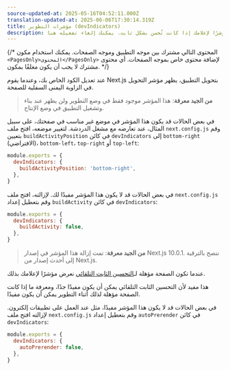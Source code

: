 ```yaml
---
source-updated-at: 2025-05-16T04:52:11.000Z
translation-updated-at: 2025-06-06T17:30:14.319Z
title: مؤشرات التطوير (devIndicators)
description: تتضمن الصفحات المُحسنة مؤشرًا لإعلامك إذا كانت تُحسن بشكل ثابت. يمكنك إلغاء تفعيله هنا.
---
```


{/* المحتوى التالي مشترك بين موجه التطبيق وموجه الصفحات. يمكنك استخدام مكون `<PagesOnly>المحتوى</PagesOnly>` لإضافة محتوى خاص بموجه الصفحات. أي محتوى مشترك لا يجب أن يكون مغلفًا بمكون. */}

<AppOnly>

عند تعديل الكود الخاص بك، وعندما يقوم Next.js بتحويل التطبيق، يظهر مؤشر التحويل في الزاوية اليمنى السفلية للصفحة.

> **من الجيد معرفة**: هذا المؤشر موجود فقط في وضع التطوير ولن يظهر عند بناء وتشغيل التطبيق في وضع الإنتاج.

في بعض الحالات قد يكون هذا المؤشر في موضع غير مناسب في صفحتك، على سبيل المثال، عند تعارضه مع مشغل الدردشة. لتغيير موضعه، افتح ملف `next.config.js` وقم بتعيين `buildActivityPosition` في كائن `devIndicators` إلى `bottom-right` (الافتراضي)، `bottom-left`، `top-right` أو `top-left`:

```js filename="next.config.js"
module.exports = {
  devIndicators: {
    buildActivityPosition: 'bottom-right',
  },
}
```

في بعض الحالات قد لا يكون هذا المؤشر مفيدًا لك. لإزالته، افتح ملف `next.config.js` وقم بتعطيل إعداد `buildActivity` في كائن `devIndicators`:

```js filename="next.config.js"
module.exports = {
  devIndicators: {
    buildActivity: false,
  },
}
```

</AppOnly>

<PagesOnly>

> **من الجيد معرفة**: تمت إزالة هذا المؤشر في إصدار Next.js 10.0.1. ننصح بالترقية إلى أحدث إصدار من Next.js.

عندما تكون الصفحة مؤهلة لـ[التحسين الثابت التلقائي](/docs/pages/building-your-application/rendering/automatic-static-optimization) نعرض مؤشرًا لإعلامك بذلك.

هذا مفيد لأن التحسين الثابت التلقائي يمكن أن يكون مفيدًا جدًا، ومعرفة ما إذا كانت الصفحة مؤهلة لذلك أثناء التطوير يمكن أن يكون مفيدًا.

في بعض الحالات قد لا يكون هذا المؤشر مفيدًا، مثل عند العمل على تطبيقات إلكترون. لإزالته افتح ملف `next.config.js` وقم بتعطيل إعداد `autoPrerender` في كائن `devIndicators`:

```js filename="next.config.js"
module.exports = {
  devIndicators: {
    autoPrerender: false,
  },
}
```

</PagesOnly>